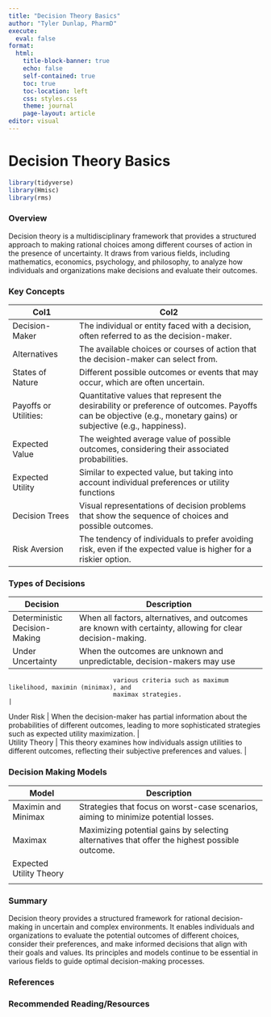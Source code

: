 ---
title: "Decision Theory Basics"
author: "Tyler Dunlap, PharmD"
execute:
  eval: false
format:
  html:
    title-block-banner: true
    echo: false
    self-contained: true
    toc: true
    toc-location: left
    css: styles.css
    theme: journal
    page-layout: article
editor: visual
---

# Decision Theory Basics

```{r}
library(tidyverse)
library(Hmisc)
library(rms)
```

### Overview

Decision theory is a multidisciplinary framework that provides a structured approach to making rational choices among different courses of action in the presence of uncertainty. It draws from various fields, including mathematics, economics, psychology, and philosophy, to analyze how individuals and organizations make decisions and evaluate their outcomes.

### Key Concepts

| Col1                  | Col2                                                                                                                                                            |
|-------------------|-----------------------------------------------------|
| Decision-Maker        | The individual or entity faced with a decision, often referred to as the decision-maker.                                                                        |
| Alternatives          | The available choices or courses of action that the decision-maker can select from.                                                                             |
| States of Nature      | Different possible outcomes or events that may occur, which are often uncertain.                                                                                |
| Payoffs or Utilities: | Quantitative values that represent the desirability or preference of outcomes. Payoffs can be objective (e.g., monetary gains) or subjective (e.g., happiness). |
| Expected Value        | The weighted average value of possible outcomes, considering their associated probabilities.                                                                    |
| Expected Utility      | Similar to expected value, but taking into account individual preferences or utility functions                                                                  |
| Decision Trees        | Visual representations of decision problems that show the sequence of choices and possible outcomes.                                                            |
| Risk Aversion         | The tendency of individuals to prefer avoiding risk, even if the expected value is higher for a riskier option.                                                 |

### Types of Decisions

| Decision                      | Description                                                                                                |
|-------------------|-----------------------------------------------------|
| Deterministic Decision-Making | When all factors, alternatives, and outcomes are known with certainty, allowing for clear decision-making. |
| Under Uncertainty             | When the outcomes are unknown and unpredictable, decision-makers may use                                   |

```         
                             various criteria such as maximum likelihood, maximin (minimax), and                                                               
                             maximax strategies.                                                                                                               |
```

| Under Risk \| When the decision-maker has partial information about the probabilities of different outcomes, leading to more sophisticated strategies such as expected utility maximization. \|
| Utility Theory \| This theory examines how individuals assign utilities to different outcomes, reflecting their subjective preferences and values. \|

### Decision Making Models

| Model                   | Description                                                                                   |
|-------------------|-----------------------------------------------------|
| Maximin and Minimax     | Strategies that focus on worst-case scenarios, aiming to minimize potential losses.           |
| Maximax                 | Maximizing potential gains by selecting alternatives that offer the highest possible outcome. |
| Expected Utility Theory |                                                                                               |
|                         |                                                                                               |

### Summary

Decision theory provides a structured framework for rational decision-making in uncertain and complex environments. It enables individuals and organizations to evaluate the potential outcomes of different choices, consider their preferences, and make informed decisions that align with their goals and values. Its principles and models continue to be essential in various fields to guide optimal decision-making processes.

### References

### Recommended Reading/Resources

